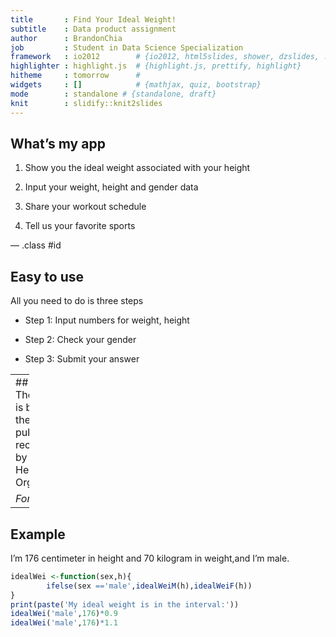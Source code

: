 ```yaml
---
title       : Find Your Ideal Weight!
subtitle    : Data product assignment
author      : BrandonChia
job         : Student in Data Science Specialization
framework   : io2012        # {io2012, html5slides, shower, dzslides, ...}
highlighter : highlight.js  # {highlight.js, prettify, highlight}
hitheme     : tomorrow      # 
widgets     : []            # {mathjax, quiz, bootstrap}
mode        : standalone # {standalone, draft}
knit        : slidify::knit2slides
---
```


## What's my app
1. Show you the ideal weight associated with your height

2. Input your weight, height and gender data

3. Share your workout schedule

4. Tell us your favorite sports

--- .class #id 

## Easy to use
All you need to do is three steps

* Step 1: Input numbers for weight, height

* Step 2: Check your gender

* Step 3: Submit your answer


---
## Algorithm
The algorithm is based on the report published and recommanded by World Health Organization

_For male_
```r
print ('ideal weight = ( Height - 80 ) * 0.7')
idealWeiM <- function(h) (h-80) * 0.7
```
_For female_
```r
print ('ideal weight = (Height -70) * 0.6')
idealWeiF <- function(h) (h-70) * 0.6
```
_It is good for people whose weight is between 0.9 times of and 1.1 times of ideal weight._


---
## Example
I'm 176 centimeter in height and 70 kilogram in weight,and I'm male.
```r
idealWei <-function(sex,h){
        ifelse(sex =='male',idealWeiM(h),idealWeiF(h))
}
print(paste('My ideal weight is in the interval:'))
idealWei('male',176)*0.9
idealWei('male',176)*1.1
```

